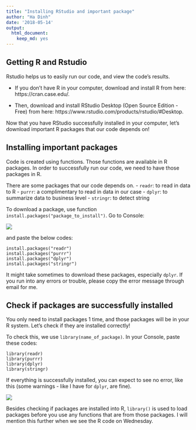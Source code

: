 ```yaml
---
title: "Installing RStudio and important package"
author: "Ha Dinh"
date: '2018-05-14'
output: 
  html_document:
    keep_md: yes
---
```


## Getting R and Rstudio

Rstudio helps us to easily run our code, and view the code's results.

- If you don't have R in your computer, download and install R from here: https://cran.case.edu/.

- Then, download and install RStudio Desktop (Open Source Edition - Free) from here: https://www.rstudio.com/products/rstudio/#Desktop.

Now that you have RStudio successfully installed in your computer, let's download important R packages that our code depends on!

## Installing important packages

Code is created using functions. Those functions are available in R packages. In order to successfully run our code, we need to have those packages in R. 

There are some packages that our code depends on. 
- `readr`: to read in data to R
- `purrr`: a complimentary to read in data in our case
- `dplyr`: to summarize data to business level
- `stringr`: to detect string 

To download a package, use function `install.packages("package_to_install")`. Go to Console:

![](console.png)

and paste the below codes:

```
install.packages("readr")
install.packages("purrr")
install.packages("dplyr")
install.packages("stringr")
```

It might take sometimes to download these packages, especially `dplyr`. If you run into any errors or trouble, please copy the error message through email for me. 

## Check if packages are successfully installed

You only need to install packages 1 time, and those packages will be in your R system. Let's check if they are installed correctly!

To check this, we use `library(name_of_package)`. In your Console, paste these codes:

```
library(readr)
library(purrr)
library(dplyr)
library(stringr)
```

If everything is successfully installed, you can expect to see no error, like this (some warnings - like I have for `dplyr`, are fine).

![](load-packages.png)

Besides checking if packages are installed into R, `library()` is used to load packages before you use any functions that are from those packages. I will mention this further when we see the R code on Wednesday. 